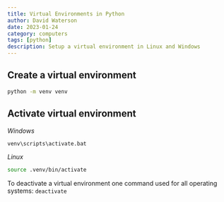 ```yaml
---
title: Virtual Environments in Python
author: David Waterson
date: 2023-01-24
category: computers
tags: [python]
description: Setup a virtual environment in Linux and Windows  
---
```

## Create a virtual environment

```bash
python -m venv venv
```

## Activate virtual environment

*Windows*
```bash
venv\scripts\activate.bat
```   
*Linux*
```bash
source .venv/bin/activate
```
To deactivate a virtual environment one command used for all operating systems:
`deactivate`